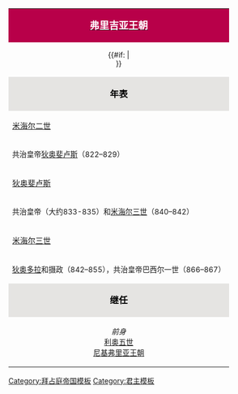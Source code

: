 {| class="infobox" width=250 style="clear:right; background: #f9f9f9; border: 1px #aaaaaa solid; font-size: 100%;"
| style="color:#ffffff; background:#b80049;text-align:center;" colspan="4"| <big>'''[[弗里吉亚王朝|<span style="color:white">弗里吉亚王朝</span>]]'''</big>
|-
| style="font-size: 90%;text-align:center;" colspan="4"| {{{image|}}} {{#if:{{{caption|}}} | <br/> {{{caption}}} }}
|-
| style="color:#000000; background:#E5E4E2; font-size: 110%;text-align:center;" colspan="4" | '''年表'''
|-
| style="font-size: 95%;text-align:left;" colspan="2" | [[米海尔二世]] 
| style="font-size: 95%;text-align:right;" colspan="2" | 820&ndash;829
|-
| style="font-size: 90%;text-align:left;" colspan="4" | 共治皇帝[[狄奥斐卢斯]]（822&ndash;829）
|-
| style="font-size: 95%;text-align:left;" colspan="2" | [[狄奥斐卢斯]]
| style="font-size: 95%;text-align:right;" colspan="2" | 829&ndash;842
|-
| style="font-size: 90%;text-align:left;" colspan="4" | 共治皇帝{{tsl|en|Constantine (son of Theophilos)|君士坦丁 (狄奥斐卢斯之子)|君士坦丁}}（大约833-835）和[[米海尔三世]]（840&ndash;842）
|-
| style="font-size: 95%;text-align:left;" colspan="2" | [[米海尔三世]]
| style="font-size: 95%;text-align:right;" colspan="2" | 842&ndash;867
|-
| style="font-size: 90%;text-align:left;" colspan="4" | [[狄奥多拉 (狄奥斐卢斯之妻)|狄奥多拉]]和{{tsl|en|Theoktistos|忒俄克提斯托斯}}摄政（842&ndash;855），共治皇帝巴西尔一世（866&ndash;867）
|-
| style="color:#000000; background:#E5E4E2; font-size: 110%;text-align:center;" colspan="4" | '''继任'''
|-
| style="font-size: 90%;text-align:center;" colspan="2" | ''前身''<br/>[[利奥五世]]<br/>[[尼基弗里亚王朝]]
| style="font-size: 90%;text-align:center;" colspan="2" | ''继承''<br/>[[马其顿王朝]] 
|}<noinclude>
[[Category:拜占庭帝国模板]]
[[Category:君主模板]]